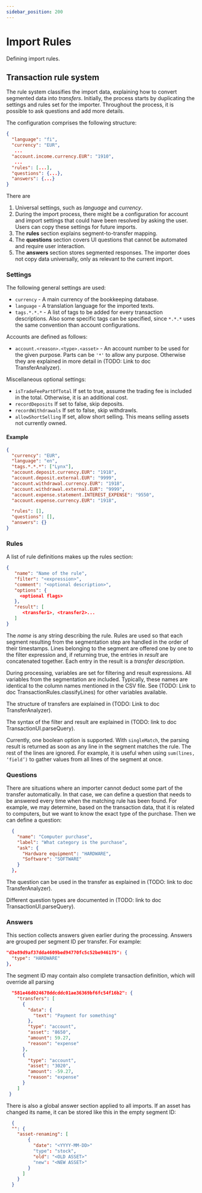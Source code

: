```yaml
---
sidebar_position: 200
---
```


# Import Rules

Defining import rules.

## Transaction rule system

The rule system classifies the import data, explaining how to convert segmented data into *transfers*. Initially, the process starts by duplicating the settings and rules set for the importer. Throughout the process, it is possible to ask questions and add more details.

The configuration comprises the following structure:
```json
{
  "language": "fi",
  "currency": "EUR",
   ...
  "account.income.currency.EUR": "1910",
   ...
  "rules": [...],
  "questions": {...},
  "answers": {...}
}
```
There are
1. Universal settings, such as *language* and *currency*.
2. During the import process, there might be a configuration for account and import settings that could have been resolved by asking the user. Users can copy these settings for future imports.
3. The **rules** section explains segment-to-transfer mapping.
4. The **questions** section covers UI questions that cannot be automated and require user interaction.
5. The **answers** section stores segmented responses. The importer does not copy data universally, only as relevant to the current import.

### Settings

The following general settings are used:
- `currency` - A main currency of the bookkeeping database.
- `language` - A translation language for the imported texts.
- `tags.*.*.*` - A list of tags to be added for every transaction descriptions. Also some specific tags
                 can be specified, since `*.*.*` uses the same convention than account configurations.

Accounts are defined as follows:
- `account.<reason>.<type>.<asset>` - An account number to be used for the given purpose.
                                      Parts can be `'*'` to allow any purpose. Otherwise they are
                                      explained in more detail in (TODO: Link to doc TransferAnalyzer).

Miscellaneous optional settings:
- `isTradeFeePartOfTotal` If set to true, assume the trading fee is included in the total. Otherwise, it is an additional cost.
- `recordDeposits` If set to false, skip deposits.
- `recordWithdrawals` If set to false, skip withdrawls.
- `allowShortSelling` If set, allow short selling. This means selling assets not currently owned.

#### Example
```json
{
  "currency": "EUR",
  "language": "en",
  "tags.*.*.*": ["Lynx"],
  "account.deposit.currency.EUR": "1918",
  "account.deposit.external.EUR": "9999",
  "account.withdrawal.currency.EUR": "1918",
  "account.withdrawal.external.EUR": "9999",
  "account.expense.statement.INTEREST_EXPENSE": "9550",
  "account.expense.currency.EUR": "1918",

  "rules": [],
  "questions": [],
  "answers": {}
}
```

### Rules

A list of rule definitions makes up the rules section:
```json
{
   "name": "Name of the rule",
   "filter": "<expression>",
   "comment": "<optional description>",
   "options": {
     <optional flags>
   },
   "result": [
      <transfer1>, <transfer2>...
   ]
}
```

The *name* is any string describing the rule.
Rules are used so that each segment resulting from the segmentation step are handled in the order of their timestamps.
Lines belonging to the segment are offered one by one to the filter expression and, if returning true, the entries in *result* are concatenated together. Each entry in the result is a *transfer description*.


During processing, variables are set for filtering and result expressions. All variables from the segmentation are included. Typically, these names are identical to the column names mentioned in the CSV file.
See (TODO: Link to doc TransactionRules.classifyLines) for other variables available.

The structure of transfers are explained in (TODO: Link to doc TransferAnalyzer).

The syntax of the filter and result are explained in (TODO: link to doc TransactionUI.parseQuery).

Currently, one boolean option is supported. With `singleMatch`, the parsing result is returned as soon as any line in the segment matches the rule. The rest of the lines are ignored. For example, it is useful when using `sum(lines, ‘field’)` to gather values from all lines of the segment at once.

### Questions

There are situations where an importer cannot deduct some part of the transfer automatically. In that case, we can define a question that needs to be answered every time when the matching rule has been found. For example, we may determine, based on the transaction data, that it is related to computers, but we want to know the exact type of the purchase. Then we can define a question:
```json
  {
    "name": "Computer purchase",
    "label": "What category is the purchase",
    "ask": {
      "Hardware equipment": "HARDWARE",
      "Software": "SOFTWARE"
    }
  },
```

The question can be used in the transfer as explained in (TODO: link to doc TransferAnalyzer).

Different question types are documented in (TODO: link to doc TransactionUI.parseQuery).

### Answers

This section collects answers given earlier during the processing. Answers are grouped per segment ID per transfer. For example:
```json
"d3e89d9af37dda4609bed94770fc5c52be946175": {
  "type": "HARDWARE"
},
```
The segment ID may contain also complete transaction definition, which will override all parsing
```json
  "581e46d024678ddcddc01ae36369bf6fc54f16b2": {
    "transfers": [
      {
        "data": {
          "text": "Payment for something"
        },
        "type": "account",
        "asset": "8650",
        "amount": 59.27,
        "reason": "expense"
      },
      {
        "type": "account",
        "asset": "3020",
        "amount": -59.27,
        "reason": "expense"
      }
    ]
 }
```
There is also a global answer section applied to all imports. If an asset has changed its name, it can be
stored like this in the empty segment ID:
```json
  {
  "": {
    "asset-renaming": [
        {
          "date": "<YYYY-MM-DD>"
          "type": "stock",
          "old": "<OLD ASSET>"
          "new": "<NEW ASSET>"
        }
      ]
    }
  }
```
